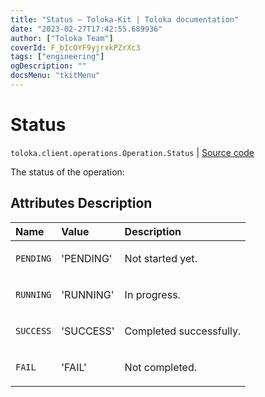 ```yaml
---
title: "Status — Toloka-Kit | Toloka documentation"
date: "2023-02-27T17:42:55.689936"
author: ["Toloka Team"]
coverId: F_bIcOYF9yjrxkPZrXc3
tags: ["engineering"]
ogDescription: ""
docsMenu: "tkitMenu"
---
```


# Status
`toloka.client.operations.Operation.Status` | [Source code](https://github.com/Toloka/toloka-kit/blob/v1.1.4/src/client/operations.py#L68)

The status of the operation:

## Attributes Description

| Name | Value | Description |
| :------| :-----------| :----------| 
`PENDING`|'PENDING'|<p>Not started yet.</p>
`RUNNING`|'RUNNING'|<p>In progress.</p>
`SUCCESS`|'SUCCESS'|<p>Completed successfully.</p>
`FAIL`|'FAIL'|<p>Not completed.</p>